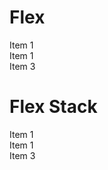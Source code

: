 

<Meta title="Flex" />

# Flex

<Canvas>
  <Story name="data-flex">
    <div data-flex>
      <div style={{ fontSize: "x-large" }}>Item 1</div>
      <div style={{ fontSize: "x-small" }}>Item 1</div>
      <div>Item 3</div>
    </div>
  </Story>
</Canvas>

# Flex Stack

<Canvas>
  <Story name="data-flex-stack">
    <div>
      <div
        data-flex
        data-flex-stack
        style={{
          backgroundColor: "pink",
          minHeight: "10rem",
        }}
      >
        <div style={{ fontSize: "x-large" }}>Item 1</div>
        <div style={{ fontSize: "x-small" }}>Item 1</div>
        <div>Item 3</div>
      </div>
    </div>
  </Story>
</Canvas>
